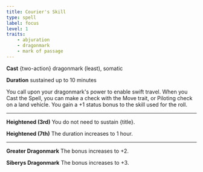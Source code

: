 ```yaml
---
title: Courier's Skill
type: spell
label: focus
level: 1
traits:
    - abjuration
    - dragonmark
    - mark of passage
---
```


**Cast** {two-action} dragonmark (least), somatic

**Duration** sustained up to 10 minutes

You call upon your dragonmark's power to enable swift travel. When you Cast the Spell, you can make a check with the Move trait, or Piloting check on a land vehicle. You gain a +1 status bonus to the skill used for the roll.

---

**Heightened (3rd)** You do not need to sustain {title}.

**Heightened (7th)** The duration increases to 1 hour.

---

**Greater Dragonmark** The bonus increases to +2.

**Siberys Dragonmark** The bonus increases to +3.
